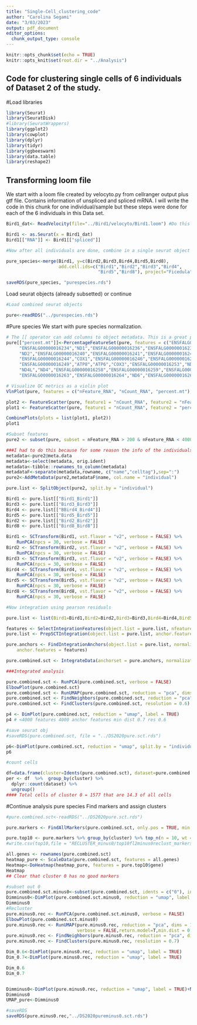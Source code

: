 ```yaml
---
title: "Single-Cell_clustering_code"
author: "Carolina Segami"
date: "3/03/2023"
output: pdf_document
editor_options: 
  chunk_output_type: console
---
```


```r
knitr::opts_chunk$set(echo = TRUE)
knitr::opts_knit$set(root.dir = "../Analysis")
```

## Code for clustering single cells of 6 individuals of Dataset 2 of the study.


#Load libraries

```r
library(Seurat)
library(SeuratDisk)
#library(SeuratWrappers)
library(ggplot2)
library(cowplot)
library(dplyr)
library(tidyr)
library(ggbeeswarm)
library(data.table)
library(reshape2)
```

## Transforming loom file

We start with a loom file created by velocyto.py from cellranger output plus gtf file. Contains information of unspliced and spliced mRNA. I will write the code in this chunk for one individual/sample but these steps were done for each of the 6 individuals in this Data set.

```r
Bird1_dat<- ReadVelocity(file="../Bird1/velocyto/Bird1.loom") #Do this for all individuals, in this case there were 6 individuals

Bird1 <- as.Seurat(x = Bird1_dat)
Bird1[["RNA"]] <- Bird1[["spliced"]]

#Now after all individuals are done, combine in a single seurat object

pure_species<-merge(Bird1, y=c(Bird2,Bird3,Bird4,Bird5,Bird8), 
                    add.cell.ids=c("Bird1","Bird2","Bird3","Bird4",
                                   "Bird5","Bird8"), project="Ficedula")

saveRDS(pure_species, "purespecies.rds")

```

Load seurat objects (already subsetted) or continue

```r

#Load combined seurat objects

pure<-readRDS("../purespecies.rds")

```

#Pure species
We start with pure species normalization.
```r
# The [[ operator can add columns to object metadata. This is a great place to stash QC stats
pure[["percent.mt"]]<-PercentageFeatureSet(pure, features = c("ENSFALG00000016230","ENSFALG00000016231","ENSFALG00000016232","ENSFALG00000016233",
     "ENSFALG00000016234","ND1","ENSFALG00000016236","ENSFALG00000016237","ENSFALG00000016238",
     "ND2","ENSFALG00000016240","ENSFALG00000016241","ENSFALG00000016242","ENSFALG00000016243",
     "ENSFALG00000016244","COX1","ENSFALG00000016246","ENSFALG00000016247","COX2",
     "ENSFALG00000016249","ATP8","ATP6","COX3","ENSFALG00000016253","ND3","ENSFALG00000016255",
     "ND4L","ND4","ENSFALG00000016258","ENSFALG00000016259","ENSFALG00000016260","ND5","CYTB",
     "ENSFALG00000016263","ENSFALG00000016264","ND6","ENSFALG00000016266")) 

# Visualize QC metrics as a violin plot
VlnPlot(pure, features = c("nFeature_RNA", "nCount_RNA", "percent.mt"), ncol = 3)

plot2 <- FeatureScatter(pure, feature1 = "nCount_RNA", feature2 = "nFeature_RNA")
plot1 <- FeatureScatter(pure, feature1 = "nCount_RNA", feature2 = "percent.mt")

CombinePlots(plots = list(plot1, plot2))
plot1

#Subset features
pure2 <- subset(pure, subset = nFeature_RNA > 200 & nFeature_RNA < 4000 & percent.mt < 5) 

###I had to do this because for some reason the info of the individuals was not in orig.ident so had to make a new metadata column called individual to have that info. 
metadata<-pure2@meta.data
metadata<-select(metadata, orig.ident)
metadata<-tibble::rownames_to_column(metadata)
metadataF<-separate(metadata,rowname, c("name","celltag"),sep=":")
pure2<-AddMetaData(pure2,metadataF$name, col.name = "individual")

pure.list <- SplitObject(pure2, split.by = "individual")

Bird1 <- pure.list[["Bird1_Bird1"]]
Bird3 <- pure.list[["Bird3_Bird3"]]
Bird4 <- pure.list[["BBird4_Bird4"]]
Bird5 <- pure.list[["Bird5_Bird5"]]
Bird2 <- pure.list[["Bird2_Bird2"]]
Bird8 <- pure.list[["Bird8_Bird8"]]

Bird1 <- SCTransform(Bird1, vst.flavor = "v2", verbose = FALSE) %>%
    RunPCA(npcs = 30, verbose = FALSE)
Bird2 <- SCTransform(Bird2, vst.flavor = "v2", verbose = FALSE) %>%
    RunPCA(npcs = 30, verbose = FALSE)
Bird3 <- SCTransform(Bird3, vst.flavor = "v2", verbose = FALSE) %>%
    RunPCA(npcs = 30, verbose = FALSE)
Bird4 <- SCTransform(Bird4, vst.flavor = "v2", verbose = FALSE) %>%
    RunPCA(npcs = 30, verbose = FALSE)
Bird5 <- SCTransform(Bird5, vst.flavor = "v2", verbose = FALSE) %>%
    RunPCA(npcs = 30, verbose = FALSE)
Bird8 <- SCTransform(Bird8, vst.flavor = "v2", verbose = FALSE) %>%
    RunPCA(npcs = 30, verbose = FALSE)

#Now integration using pearson residuals

pure.list <- list(Bird1=Bird1,Bird2=Bird2,Bird3=Bird3,Bird4=Bird4,Bird5=Bird5,Bird8=Bird8)

features <- SelectIntegrationFeatures(object.list = pure.list, nfeatures = 4000)
pure.list <- PrepSCTIntegration(object.list = pure.list, anchor.features = features)

pure.anchors <- FindIntegrationAnchors(object.list = pure.list, normalization.method = "SCT",
    anchor.features = features)

pure.combined.sct <- IntegrateData(anchorset = pure.anchors, normalization.method = "SCT")

###Integrated analysis

pure.combined.sct <- RunPCA(pure.combined.sct, verbose = FALSE)
ElbowPlot(pure.combined.sct)
pure.combined.sct <- RunUMAP(pure.combined.sct, reduction = "pca", dims = 1:20, verbose = FALSE, min.dist = 0.7)
pure.combined.sct <- FindNeighbors(pure.combined.sct, reduction = "pca", dims = 1:20)
pure.combined.sct <- FindClusters(pure.combined.sct, resolution = 0.6)

p4 <- DimPlot(pure.combined.sct, reduction = "umap", label = TRUE)
p4 # <4000 features 4000 anchor features min dist 0.7 res 0.6

#save seurat obj
#saveRDS(pure.combined.sct, file = "../DS2020pure.sct.rds")

p6<-DimPlot(pure.combined.sct, reduction = "umap", split.by = "individual")
p6

#count cells

df=data.frame(cluster=Idents(pure.combined.sct), dataset=pure.combined.sct$"individual")
per <- df  %>%  group_by(cluster) %>% 
  dplyr::count(dataset) %>% 
  ungroup()
#### Total cells of cluster 0 = 1577 that are 14.3 of all cells
```

#Continue analysis pure species
Find markers and assign clusters

```r
#pure.combined.sct<-readRDS("../DS2020pure.sct.rds")

pure.markers <- FindAllMarkers(pure.combined.sct, only.pos = TRUE, min.pct = 0.25, logfc.threshold = 0.25)

pure.top10 <- pure.markers %>% group_by(cluster) %>% top_n(n = 10, wt = avg_log2FC)
#write.csv(top10,file = "RECLUSTER_minus0/top10fl2minus0reclust_markers.csv")

all.genes <- rownames(pure.combined.sct)
heatmap_pure <- ScaleData(pure.combined.sct, features = all.genes)
Heatmap<-DoHeatmap(heatmap_pure, features = pure.top10$gene)
Heatmap
## Clear that cluster 0 has no good markers

#subset out 0
pure.combined.sct.minus0<-subset(pure.combined.sct, idents = c("0"), invert=T)
Dimminus0<-DimPlot(pure.combined.sct.minus0, reduction = "umap", label = TRUE)
Dimminus0
#Recluster
pure.minus0.rec <- RunPCA(pure.combined.sct.minus0, verbose = FALSE)
ElbowPlot(pure.combined.sct.minus0)
pure.minus0.rec <- RunUMAP(pure.minus0.rec, reduction = "pca", dims = 1:20, 
                           verbose = FALSE,return.model=T,min.dist = 0.7)
pure.minus0.rec <- FindNeighbors(pure.minus0.rec, reduction = "pca", dims = 1:20)
pure.minus0.rec <- FindClusters(pure.minus0.rec, resolution = 0.7)

Dim_0.6<-DimPlot(pure.minus0.rec, reduction = "umap", label = TRUE)
Dim_0.7<-DimPlot(pure.minus0.rec, reduction = "umap", label = TRUE)

Dim_0.6
Dim_0.7


Dimminus0<-DimPlot(pure.minus0.rec, reduction = "umap", label = TRUE)+NoLegend()
Dimminus0
UMAP_pure<-Dimminus0

#saveRDS
saveRDS(pure.minus0.rec,"../DS2020pureminus0.sct.rds")


```


